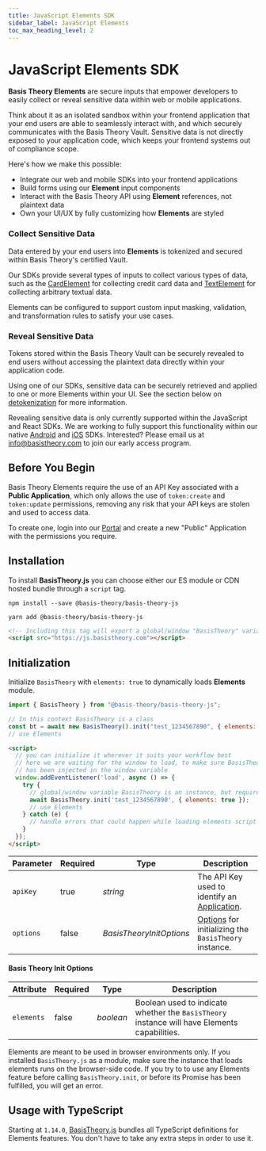 ```yaml
---
title: JavaScript Elements SDK
sidebar_label: JavaScript Elements
toc_max_heading_level: 2
---
```




# JavaScript Elements SDK

**Basis Theory Elements** are secure inputs that empower developers to easily collect or reveal sensitive data within 
web or mobile applications. 

Think about it as an isolated sandbox within your frontend application that your end users are able to seamlessly 
interact with, and which securely communicates with the Basis Theory Vault. Sensitive data is not directly exposed to
your application code, which keeps your frontend systems out of compliance scope.

Here's how we make this possible:

- Integrate our web and mobile SDKs into your frontend applications
- Build forms using our **Element** input components
- Interact with the Basis Theory API using **Element** references, not plaintext data
- Own your UI/UX by fully customizing how **Elements** are styled

### Collect Sensitive Data

Data entered by your end users into **Elements** is tokenized and secured within Basis Theory's certified Vault.

Our SDKs provide several types of inputs to collect various types of data, such as the [CardElement](/docs/sdks/web/javascript/types#card-element)
for collecting credit card data and [TextElement](/docs/sdks/web/javascript/types##text-element) for collecting arbitrary textual data.

Elements can be configured to support custom input masking, validation, and transformation rules to satisfy your use cases.

### Reveal Sensitive Data

Tokens stored within the Basis Theory Vault can be securely revealed to end users without accessing the plaintext
data directly within your application code.

Using one of our SDKs, sensitive data can be securely retrieved and applied to one or more Elements within your UI.
See the section below on [detokenization](/docs/sdks/web/javascript/methods#detokenization) for more information.

<Alert>
  Revealing sensitive data is only currently supported within the JavaScript and React SDKs. We are working to fully 
  support this functionality within our native <a href="#android">Android</a> and <a href="#ios">iOS</a> SDKs. Interested?
  Please email us at <a href="mailto:info@basistheory.com?subject=Mobile Elements SDK - Reveal">info@basistheory.com</a> 
  to join our early access program.
</Alert>

## Before You Begin

Basis Theory Elements require the use of an API Key associated with a **Public Application**, which only allows the use of `token:create` and `token:update` permissions, removing any risk that your API keys are stolen and used to access data.

To create one, login into our [Portal](https://portal.basistheory.com) and create a new "Public" Application with the permissions you require.

## Installation

To install **BasisTheory.js** you can choose either our ES module or CDN hosted bundle through a `script` tag.

<Tabs className="bt-tabs">
  <TabItem value="npm" label="npm">

```shell showLineNumbers
npm install --save @basis-theory/basis-theory-js
```

  </TabItem>
  <TabItem value="yarn" label="yarn">

```shell showLineNumbers
yarn add @basis-theory/basis-theory-js
```

  </TabItem>
  <TabItem value="cdn" label="CDN">

```html showLineNumbers
<!-- Including this tag will export a global/window "BasisTheory" variable -->
<script src="https://js.basistheory.com"></script>
```

  </TabItem>
</Tabs>

## Initialization

Initialize `BasisTheory` with `elements: true` to dynamically loads **Elements** module.

<Tabs className="bt-tabs">
  <TabItem value="module" label="ES Module">

```javascript showLineNumbers
import { BasisTheory } from "@basis-theory/basis-theory-js";

// In this context BasisTheory is a class
const bt = await new BasisTheory().init("test_1234567890", { elements: true });
// use Elements
```

  </TabItem>
  <TabItem value="cdn" label="CDN">

```html showLineNumbers
<script>
  // you can initialize it wherever it suits your workflow best
  // here we are waiting for the window to load, to make sure BasisTheory instance
  // has been injected in the window variable
  window.addEventListener('load', async () => {
    try {
      // global/window variable BasisTheory is an instance, but requires initialization
      await BasisTheory.init('test_1234567890', { elements: true });
      // use Elements
    } catch (e) {
      // handle errors that could happen while loading elements script
    }
  });
</script>
```

  </TabItem>
</Tabs>

| Parameter | Required | Type                     | Description                                                                        |
| --------- | -------- | ------------------------ | ---------------------------------------------------------------------------------- |
| `apiKey`  | true     | _string_                 | The API Key used to identify an [Application](/docs/api/applications).             |
| `options` | false    | _BasisTheoryInitOptions_ | [Options](#basis-theory-init-options) for initializing the `BasisTheory` instance. |

#### Basis Theory Init Options

| Attribute  | Required | Type      | Description                                                                                  |
| ---------- | -------- | --------- | -------------------------------------------------------------------------------------------- |
| `elements` | false    | _boolean_ | Boolean used to indicate whether the `BasisTheory` instance will have Elements capabilities. |

<Alert type={Alerts.WARNING}>
  Elements are meant to be used in browser environments only. If you installed <code>BasisTheory.js</code> as a module, make sure the instance that loads elements runs on the browser-side code.
</Alert>

<Alert type={Alerts.WARNING}>
  If you try to to use any Elements feature before calling <code>BasisTheory.init</code>, or before its Promise has been fulfilled, you will get an error.
</Alert>

## Usage with TypeScript

Starting at `1.14.0`, [BasisTheory.js](https://www.npmjs.com/package/@basis-theory/basis-theory-js) bundles all TypeScript definitions for Elements features. You don't have to take any extra steps in order to use it.